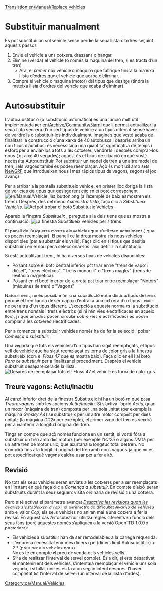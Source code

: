 [[Translation:en/Manual/Replace vehicles]]
{{ca/Manual/Tutorial}}
= Substituir manualment =
Es pot substituir un sol vehicle sense perdre la seua llista d’ordres seguint aquests passos:
#Envie el vehicle a una cotxera, drassana o hangar.
#Elimine (venda) el vehicle (o només la màquina del tren, si es tracta d’un tren)
#*Ara, el ''primer'' nou vehicle o màquina que fabrique tindrà la mateixa llista d’ordres que el vehicle que acaba d’eliminar.
#Compre el vehicle o màquina (motor) del tipus que desitge (tindrà la mateixa llista d’ordres del vehicle que acaba d’eliminar)

= Autosubstituir =
L’autosubstitució (o substitució automàtica) és una funció molt útil implementada per [[en/Archive/Community/Bjarni]] que li permet actualitzar la seua flota sencera d’un cert tipus de vehicle a un tipus diferent sense haver de vendre’ls o substituir-los individualment. Imagine’s que vosté acaba de finalitzar la construcció d’una xarxa de 40 autobusos i després arriba un nou tipus d’autobús: es necessitaria una quantitat significativa de temps i esforç per a enviar-los a tots a les cotxeres, vendre’ls i després comprar-los nous (tot això 40 vegades); aquest és el tipus de situació en què vosté necessita Autosubstituir. Pot substituir un model de tren a un altre model de tren, i els vagons també es poden reemplaçar. Açò és molt útil amb sets [[ca/NewGRF|NewGRF]] que introdueixen nous i més ràpids tipus de vagons, segons el joc avança.


Per a arribar a la pantalla substitueix vehicle, en primer lloc òbriga la llista de vehicles del tipus que desitge fent clic en el botó corresponent [[File:en/Manual/Vehicle list button.png]] (a l’exemple de baix es mostren els trens). Després, des del menú ''Administra llista'', faça clic a ''Substitueix Vehicles''.
[[File:ca/Manual/ManageList.png|frame|none|Ací pot trobar el botó ''Substitueix Vehicles''.]]

Apareix la finestra ''Substitueix <tipus de vehicle>'', pareguda a la dels trens que es mostra a continuació.
[[File:ca/Manual/ReplaceTrain.png|frame|none|La finestra ''Substitueix vehicles'' per a trens]]

El panell de l'esquerra mostra els vehicles que s’utilitzen actualment (i que es poden reemplaçar). El panell de la dreta mostra els nous vehicles disponibles (per a substituir els vells). Faça clic en el tipus que desitja substituir i en el nou per a seleccionar-los i així definir la substitució.

Si està actualitzant trens, hi ha diversos tipus de vehicles disponibles:
*Polsant sobre el botó central inferior pot triar entre "trens de vapor i dièsel", "trens elèctrics", " trens monorail" o "trens maglev" (trens de levitació magnètica).
*Polsant en el botó inferior de la dreta pot triar entre reemplaçar "Motors" (màquines de tren) o "Vagons"

Naturalment, no és possible fer una substitució entre distints tipus de trens perquè el tren hauria de ser capaç d’entrar a una cotxera d’un tipus i eixir-ne per altra d'un tipus diferent. L’excepció a aquesta norma és la substitució entre trens normals i trens elèctrics (si hi han vies electrificades en aqueix lloc), ja que ambdós poden circular sobre vies electrificades i es poden comprar a les cotxeres electrificades.

Per a començar a substituir vehicles només ha de fer la selecció i polsar ''Comença a substituir''.

Una vegada que tots els vehicles d’un tipus han sigut reemplaçats, el tipus vell de vehicle que ha sigut reemplaçat es torna de color gris a la finestra substiueix (com el ''Floss 47'' que es mostra baix). Faça clic en ell i al botó ''Para de substituir'' per a finalitzar el procediment. Després el vehicle substituït desapareixerà de la llista.
[[File:ca/Manual/ReplaceTrain2.png|frame|none|Després de reemplaçar tots els ''Floss 47'' el vehicle es torna de color gris.]]

==Treure vagons: Actiu/Inactiu==
Al cantó inferior dret de la finestra Substitueix hi ha un botó en què posa ''Treure vagons'' amb les opcions ''Actiu/Inactiu''. Si s’activa l’opció ''Actiu'', quan un motor (màquina de tren) composta per una sola unitat (per exemple la màquina ''Gresley A4'') se substitueix per un altre motor compost per dues unitats (la màquina ''IC125'' per exemple), el primer vagó del tren es vendrà per a mantenir la longitud original del tren.

Tinga en compte que açò només funciona en un sentit, si vosté fóra a substituir un tren amb dos motors (per exemple l'''IC125'' o alguns ''DMU'') per un altre tren de motor únic, que acurtaria la longitud total del tren. No s’omplirà fins a la longitud original del tren amb nous vagons, ja que no es pot especificar què vagons caldria usar per a fer això.

==Revisió==
No tots els seus vehicles seran enviats a les cotxeres per a ser reemplaçats en l’instant en què faça clic a ''Comença a substituir''. En compte d’això, seran substituïts durant la seua següent visita ordinària de revisió a una cotxera.

Però si té activat el paràmetre avançat ''[[ca/Paràmetres avançats/Vehicles#desactiva-les-revisions-quan-les-avaries-s-estableixen-a-cap|Desactiva les revisions quan les avaries s'estableixen a cap]]'' i el paràmetre de dificultat ''[[ca/Finestra Nivell de dificultat#avaries-de-vehicles|Avaries de vehicles]]'' amb el valor ''Cap'', els seus vehicles no aniran mai a una cotxera a fer la revisió. En aquest cas Autosubstituir utilitza regles diferents en funció dels seus fons (però aquestes només s’apliquen a la versió OpenTTD 1.0.0 o posteriors):
* Els vehicles a substituir han de ser remodelables a la càrrega requerida.
* L’empresa necessita tenir més diners que (diners límit Autosubstituir) + 2 * (preu per als vehicles nous)<br/> No es té en compte el preu de venda dels vehicles vells.
* S’ha de realitzar l’interval de servei complet. És a dir, si està desactivat el manteniment dels vehicles, s’intentarà reemplaçar el vehicle una sola vegada, i si falla, només es farà un segon intent després d’haver completat tot l’interval de servei (un interval de la llista d’ordes).

[[Category:ca/Manual/Vehicles]]